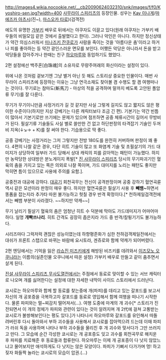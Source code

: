 http://images4.wikia.nocookie.net/__cb20090624032310/snk/images/f/f0/Kyoshiro-sen.jpg?width=400
[[사무라이 스피리츠]]의 등장인물. 성우는 [[Kay 이나게]]/[[마에즈카 아츠시]](진~), [[마스오카 타로]])(검객전)

에도의 유명한 [[가부키]] 배우로 뒤에서는 야쿠자도 이끌고 있다(원래 야쿠자는 가부키 배우들의 비밀모임 같은 것에서 출발했다고 한다). 그러나 악인은 아니다. 하지만 정신상태가 약간 의심스러워서 [[미나즈키 잔쿠로]]가 사람을 죽이는 것을 '아름다운 춤'이라고 하거나 피를 좋아하는 등 약간 광인스러운 면모를 보인다. 어쨌든 악당은 아니라서 돈을 받고 악당들을 잡아주거나 한때는 친구 [[하오마루]]와 동업하기도 했었다.

2편 설정에선 백주혼[白珠魂]의 소유자로 무량주여래의 화신이라는 설정이 있다. 

위에 나온 것처럼 겉보기엔 그냥 별거 아닌 듯 해도 스토리상 중요한 인물이다. 매번 사무라이 스피리츠에 등장하는 이유는 그냥 연극소재도 찾아볼 겸 수행도 할 겸 여행떠나는 것이다. 무기로는 참마도(斬馬刀 - 마상의 적을 공격하며 말까지 베도록 고안된 폴암류 무기)를 잘 다룬다.

무기가 무기이니만큼 사정거리가 길 것 같지만 사실 그렇게 길지도 않고 짧지도 않은 평이한 수준이다(하지만 지상 강베기는 다른 캐릭터보다 조금 긴 편). 기본기는 약간 빈틈이 많아서 기본기로만 쓰기에는 문제가 있으며 점프하면 공중 체류시간이 길어서 무방비가 된다. 필살기류 기술들도 사실 별로 쓸만한 건 없고 하단판정의 타격잡기 기술인 두꺼비 지옥(↓↘→ + K)를 잘 써야 한다. 기습용으로 딱 좋다.

공중 강베기는 사정거리는 그저 그렇지만 전방 180도를 완전히 커버하며 판정이 꽤 좋다. 4편의 나찰 같은 경우, 다단 히트 기술이 많고 또 화염계 기술 및 초필살기의 가드 대미지가 상당하여 일부러 가드 당해서 상대 캐릭의 피를 갉아먹는 패턴이 가능했다. 하지만 농락당한 상대방은 분노게이지 폭발[* [[진 사무라이 스피리츠]] 당시의 무기파괴기인 혈육의 춤을 가지고 있는 쪽은 의외로 나찰 쪽이며, 가드 대미지를 노리는 패턴도 좋지만 막히면 틈이 있으므로 사용에 주의를 요함.].

공중전과 대공에 강하다. [[대공기]] 회천곡무는 전신이 공격판정이며 공중 강하기 혈연곡륜 역시 같은 모션이라 판정이 매우 좋다. 하지만 혈연곡륜은 필살기 사용 후 '''빼뱀~'''하면서 똥폼을 잡는지라 추가타 따윈 불가능하고 헛칠 경우 반격 확정이다.[* 천하제일검객전에서는 빼뱀 부분이 사라졌다. ~~하지만 약캐~~]

무기 날리기 필살기 혈육의 춤은 엄청난 히트 수 덕분에 막아도 가드데미지가 어마어마하다. 일명 '''개빡쓰나리'''. 히트 간격도 굉장히 좁은지라 가드 중 반격/칼튕기기도 불가능하다.  

시리즈마다 그럭저럭 괜찮은 성능이였는데 하향평준화가 심한 천하검객제일전에서는 대쉬가 프론트 스탭으로 바뀌는 바람에 요시토라, 겐쥬로와 함께 약캐가 되어버렸다.

2편 엔딩에서는 기억을 잃은 [[라쇼진 미즈키]]에게 해방된 비즈키를 데려와서 [[이즈모노 오쿠니]]라는 이름의(실존인물 오쿠니에서 따온 설정) 가부키 배우로 만들고 같이 춤추면서 살게 된다.

[[진설 사무라이 스피리츠 무사도열전]]에서는 주점에서 동료로 맞이할 수 있는 서브 캐릭터로 나오며 개를 싫어한다는 설정에 대한 자세한 내막이 사이드 스토리에서 드러난다. 

쿄시로는 하오마루와 함께 할 동료를 찾는중에 개(파피)를 데리고 있는 갈포드를 보고서 자신의 개 공포증을 극복하고자 갈포드를 동료로 영입해서 함께 여행을 떠나기 시작한다. 물론 파피와는 멀~찌감치 떨어져서(…). 여행 도중에 마계의 개 괴수[* 스토리가 진전되면서 이 개의 정체가 파피와 관련이 있다는 것이 알려지며 개 2代에 걸쳐 고통받는 쿄시로가 불쌍해보인다는 평도 있다.]가 나타나서 하오마루와 갈포드를 유인해서 따돌려버린후 다시 돌아와서 부하 괴수들을 사용해서 쿄시로를 잡아먹으려 드는데 이때 파피가 러쉬 독을 사용하며 나타나 부하 괴수들을 물리친 후 개 괴수와 맞서다가 그만 쓰러지고 만다. 그 모습에 순간 각성한 쿄시로는 개 공포증도 잊고 괴수를 회천곡무로 해치운 후 파피를 치료해준 후 동료들과 합류한다. 하오마루는 이제 개 공포증이 다 낫지 않았느냐고 물어보지만 애석하게도 다 낫지는 않은 모양이다. 파피가 기뻐서 다가가며 멍! 하고 짖자 화들짝 놀라는 쿄시로의 모습이 압권.(…)
